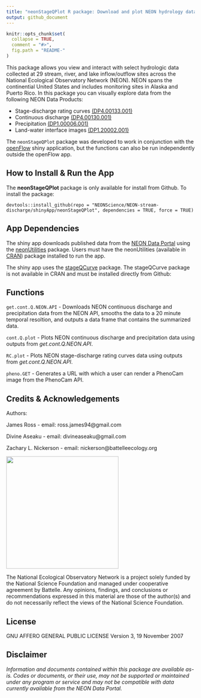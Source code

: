 ```yaml
---
title: "neonStageQPlot R package: Download and plot NEON hydrology data and retrieve NEON PhenoCam images from PhenoCam API"
output: github_document
---
```


<!-- README.md is generated from README.Rmd. Please edit that file -->

```r
knitr::opts_chunk$set(
  collapse = TRUE,
  comment = "#>",
  fig.path = "README-"
)

```
<!-- ****** Description ****** -->
This package allows you view and interact with select hydrologic data collected at 29 stream,  river, and lake inflow/outflow sites across the National Ecological Observatory Network (NEON).  NEON spans the continential United States and includes monitoring sites in Alaska and Puerto Rico. In this package you can visually explore data from the following NEON Data Products:

* Stage-discharge rating curves [(DP4.00133.001)](https://data.neonscience.org/data-products/DP4.00133.001)
* Continuous discharge [(DP4.00130.001)](https://data.neonscience.org/data-products/DP4.00130.001)
* Precipitation [(DP1.00006.001)](https://data.neonscience.org/data-products/DP1.00006.001)
* Land-water interface images [(DP1.20002.001)](https://data.neonscience.org/data-products/DP1.20002.001)

The `neonStageQPlot` package was developed to work in conjunction with the [openFlow](https://github.com/NEONScience/NEON-stream-discharge/tree/master/shiny-openFlow) shiny application, but the functions can also be run independently outside the openFlow app.

<!-- ****** Usage ****** -->
## How to Install & Run the App

The **neonStageQPlot** package is only available for install from Github. To install the package:

`devtools::install_github(repo = "NEONScience/NEON-stream-discharge/shinyApp/neonStageQPlot", dependencies = TRUE, force = TRUE)`

## App Dependencies

The shiny app downloads published data from the [NEON Data Portal](https://data.neonscience.org/home) using the [neonUtilities](https://github.com/NEONScience/NEON-utilities) package. Users must have the neonUtilities (available in [CRAN](https://cran.r-project.org/web/packages/neonUtilities/index.html)) package installed to run the app.

The shiny app uses the [stageQCurve](https://github.com/NEONScience/NEON-stream-discharge/tree/master/L4Discharge/stageQCurve) package. The stageQCurve package is not available in CRAN and must be installed directly from Github:

## Functions

`get.cont.Q.NEON.API` - Downloads NEON continuous discharge and precipitation data from the NEON API, smooths the data to a 20 minute temporal resoltion, and outputs a data frame that contains the summarized data.

`cont.Q.plot` - Plots NEON continuous discharge and precipitation data using outputs from _get.cont.Q.NEON.API_.

`RC.plot` - Plots NEON stage-discharge rating curves data using outputs from _get.cont.Q.NEON.API_.

`pheno.GET` - Generates a URL with which a user can render a PhenoCam image from the PhenoCam API.

<!-- ****** Acknowledgements ****** -->
## Credits & Acknowledgements

Authors:

James Ross - email: ross.james94@gmail.com

Divine Aseaku - email: divineaseaku@gmail.com

Zachary L. Nickerson - email: nickerson@battelleecology.org

<!-- HTML tags to produce image, resize, add hyperlink. -->
<!-- ONLY WORKS WITH HTML or GITHUB documents -->
<a href="http://www.neonscience.org/">
<img src="logo.png" width="300px" />
</a>

<!-- Acknowledgements text -->
The National Ecological Observatory Network is a project solely funded by the National Science Foundation and managed under cooperative agreement by Battelle. Any opinions, findings, and conclusions or recommendations expressed in this material are those of the author(s) and do not necessarily reflect the views of the National Science Foundation.

<!-- ****** License ****** -->
## License

GNU AFFERO GENERAL PUBLIC LICENSE Version 3, 19 November 2007

<!-- ****** Disclaimer ****** -->
## Disclaimer

*Information and documents contained within this package are available as-is. Codes or documents, or their use, may not be supported or maintained under any program or service and may not be compatible with data currently available from the NEON Data Portal.*
